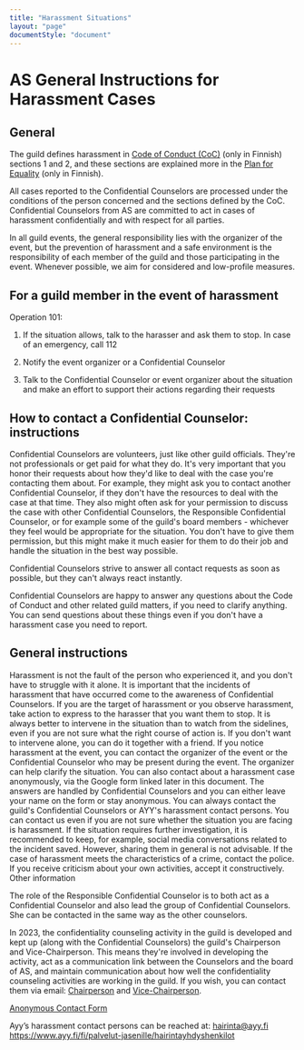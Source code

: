 ---
title: "Harassment Situations"
layout: "page"
documentStyle: "document"
---

# AS General Instructions for Harassment Cases

## General

The guild defines harassment in [Code of Conduct (CoC)](docs/code-of-conduct) (only in Finnish) sections 1 and 2, and these sections are explained more in the [Plan for Equality](harassment/plan-for-equality) (only in Finnish).

All cases reported to the Confidential Counselors are processed under the conditions of the person concerned and the sections defined by the CoC. Confidential Counselors from AS are committed to act in cases of harassment confidentially and with respect for all parties.

In all guild events, the general responsibility lies with the organizer of the event, but the prevention of harassment and a safe environment is the responsibility of each member of the guild and those participating in the event. Whenever possible, we aim for considered and low-profile measures.

## For a guild member in the event of harassment

Operation 101:

1. If the situation allows, talk to the harasser and ask them to stop. In case of an emergency, call 112

2. Notify the event organizer or a Confidential Counselor

3. Talk to the Confidential Counselor or event organizer about the situation and make an effort to support their actions regarding their requests

## How to contact a Confidential Counselor: instructions

Confidential Counselors are volunteers, just like other guild officials. They're not professionals or get paid for what they do. It's very important that you honor their requests about how they'd like to deal with the case you're contacting them about. For example, they might ask you to contact another Confidential Counselor, if they don't have the resources to deal with the case at that time. They also might often ask for your permission to discuss the case with other Confidential Counselors, the Responsible Confidential Counselor, or for example some of the guild's board members - whichever they feel would be appropriate for the situation. You don't have to give them permission, but this might make it much easier for them to do their job and handle the situation in the best way possible.

Confidential Counselors strive to answer all contact requests as soon as possible, but they can't always react instantly.

Confidential Counselors are happy to answer any questions about the Code of Conduct and other related guild matters, if you need to clarify anything. You can send questions about these things even if you don't have a harassment case you need to report.

## General instructions

Harassment is not the fault of the person who experienced it, and you don't have to struggle with it alone. It is important that the incidents of harassment that have occurred come to the awareness of Confidential Counselors.
If you are the target of harassment or you observe harassment, take action to express to the harasser that you want them to stop.
It is always better to intervene in the situation than to watch from the sidelines, even if you are not sure what the right course of action is. If you don't want to intervene alone, you can do it together with a friend.
If you notice harassment at the event, you can contact the organizer of the event or the Confidential Counselor who may be present during the event. The organizer can help clarify the situation. You can also contact about a harassment case anonymously, via the Google form linked later in this document. The answers are handled by Confidential Counselors and you can either leave your name on the form or stay anonymous.
You can always contact the guild's Confidential Counselors or AYY's harassment contact persons. You can contact us even if you are not sure whether the situation you are facing is harassment.
If the situation requires further investigation, it is recommended to keep, for example, social media conversations related to the incident saved. However, sharing them in general is not advisable.
If the case of harassment meets the characteristics of a crime, contact the police.
If you receive criticism about your own activities, accept it constructively.
Other information

The role of the Responsible Confidential Counselor is to both act as a Confidential Counselor and also lead the group of Confidential Counselors. She can be contacted in the same way as the other counselors.

In 2023, the confidentiality counseling activity in the guild is developed and kept up (along with the Confidential Counselors) the guild's Chairperson and Vice-Chairperson. This means they're involved in developing the activity, act as a communication link between the Counselors and the board of AS, and maintain communication about how well the confidentiality counseling activities are working in the guild. If you wish, you can contact them via email: <a href="mailto:puheenjohtaja@as.fi">Chairperson</a> and <a href="mailto:varapuheenjohtaja@as.fi">Vice-Chairperson</a>.

<a href="https://forms.gle/ZsDiCTF9WhabRn8UA" target="_blank">Anonymous Contact Form</a>

Ayy’s harassment contact persons can be reached at: hairinta@ayy.fi
https://www.ayy.fi/fi/palvelut-jasenille/hairintayhdyshenkilot